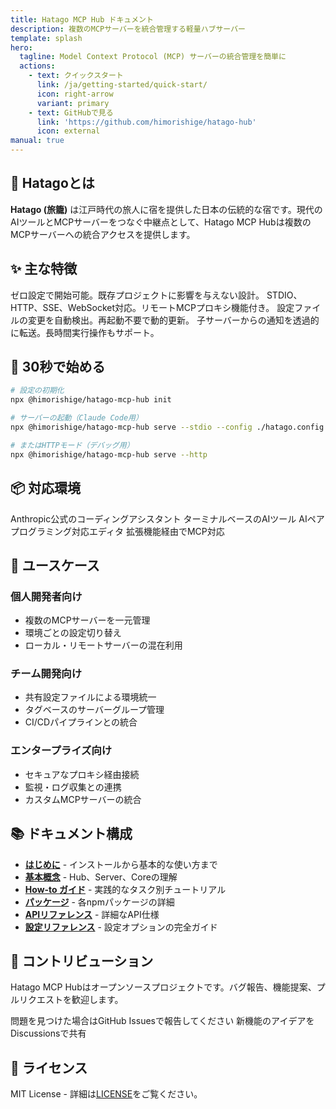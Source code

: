 ```yaml
---
title: Hatago MCP Hub ドキュメント
description: 複数のMCPサーバーを統合管理する軽量ハブサーバー
template: splash
hero:
  tagline: Model Context Protocol (MCP) サーバーの統合管理を簡単に
  actions:
    - text: クイックスタート
      link: /ja/getting-started/quick-start/
      icon: right-arrow
      variant: primary
    - text: GitHubで見る
      link: 'https://github.com/himorishige/hatago-hub'
      icon: external
manual: true
---
```



## 🏮 Hatagoとは

**Hatago (旅籠)** は江戸時代の旅人に宿を提供した日本の伝統的な宿です。現代のAIツールとMCPサーバーをつなぐ中継点として、Hatago MCP Hubは複数のMCPサーバーへの統合アクセスを提供します。

## ✨ 主な特徴

<CardGrid stagger>
  <Card title="🎯 シンプル＆軽量" icon="rocket">
    ゼロ設定で開始可能。既存プロジェクトに影響を与えない設計。
  </Card>
  <Card title="🔌 豊富な接続性" icon="puzzle">
    STDIO、HTTP、SSE、WebSocket対応。リモートMCPプロキシ機能付き。
  </Card>
  <Card title="🔥 ホットリロード" icon="refresh">
    設定ファイルの変更を自動検出。再起動不要で動的更新。
  </Card>
  <Card title="📊 進捗通知" icon="information">
    子サーバーからの通知を透過的に転送。長時間実行操作もサポート。
  </Card>
</CardGrid>

## 🚀 30秒で始める

```bash
# 設定の初期化
npx @himorishige/hatago-mcp-hub init

# サーバーの起動（Claude Code用）
npx @himorishige/hatago-mcp-hub serve --stdio --config ./hatago.config.json

# またはHTTPモード（デバッグ用）
npx @himorishige/hatago-mcp-hub serve --http
```

## 📦 対応環境

<CardGrid>
  <Card title="Claude Code" icon="laptop">
    Anthropic公式のコーディングアシスタント
  </Card>
  <Card title="Codex CLI" icon="terminal">
    ターミナルベースのAIツール
  </Card>
  <Card title="Cursor / Windsurf" icon="pencil">
    AIペアプログラミング対応エディタ
  </Card>
  <Card title="VS Code" icon="seti:config">
    拡張機能経由でMCP対応
  </Card>
</CardGrid>

## 🎯 ユースケース

### 個人開発者向け

- 複数のMCPサーバーを一元管理
- 環境ごとの設定切り替え
- ローカル・リモートサーバーの混在利用

### チーム開発向け

- 共有設定ファイルによる環境統一
- タグベースのサーバーグループ管理
- CI/CDパイプラインとの統合

### エンタープライズ向け

- セキュアなプロキシ経由接続
- 監視・ログ収集との連携
- カスタムMCPサーバーの統合

## 📚 ドキュメント構成

- **[はじめに](/ja/getting-started/quick-start/)** - インストールから基本的な使い方まで
- **[基本概念](/ja/concepts/)** - Hub、Server、Coreの理解
- **[How-to ガイド](/ja/how-to/)** - 実践的なタスク別チュートリアル
- **[パッケージ](/ja/packages/)** - 各npmパッケージの詳細
- **[APIリファレンス](/ja/reference/api/)** - 詳細なAPI仕様
- **[設定リファレンス](/ja/reference/config/)** - 設定オプションの完全ガイド

## 🤝 コントリビューション

Hatago MCP Hubはオープンソースプロジェクトです。バグ報告、機能提案、プルリクエストを歓迎します。

<CardGrid>
  <Card title="バグを報告" icon="bug" href="https://github.com/himorishige/hatago-hub/issues">
    問題を見つけた場合はGitHub Issuesで報告してください
  </Card>
  <Card
    title="機能を提案"
    icon="lightbulb"
    href="https://github.com/himorishige/hatago-hub/discussions"
  >
    新機能のアイデアをDiscussionsで共有
  </Card>
</CardGrid>

## 📄 ライセンス

MIT License - 詳細は[LICENSE](https://github.com/himorishige/hatago-hub/blob/main/LICENSE)をご覧ください。
